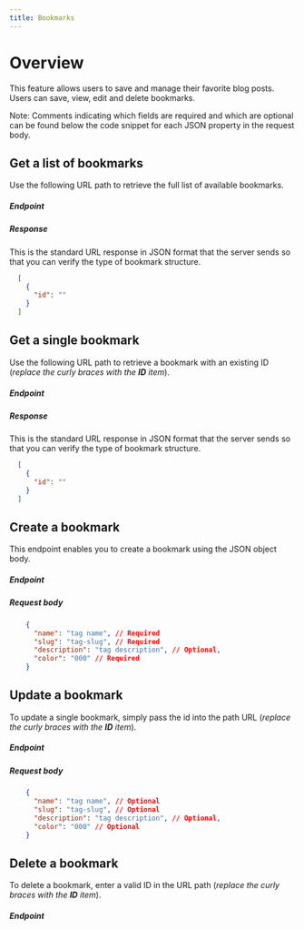 ```yaml
---
title: Bookmarks
---
```



# Overview
This feature allows users to save and manage their favorite blog posts. Users can save, view, edit and delete bookmarks.
<p>
  <span class="font-bold text-lg italic">Note:</span> Comments indicating which fields are required and which are optional can be found below the code snippet for each JSON property in the request body.
</p>

## Get a list of bookmarks
Use the following URL path to retrieve the full list of available bookmarks.

##### Endpoint
<CodeClipboard clipboardText="http://localhost:3000/bookmarks">
  <HttpClipboard httpVerb="GET" path="bookmarks" />
</CodeClipboard>  

##### Response
This is the standard URL response in JSON format that the server sends so that you can verify the type of bookmark structure.
```json 
  [
    {
      "id": ""
    }
  ]
```

## Get a single bookmark
Use the following URL path to retrieve a bookmark with an existing ID (*replace the curly braces with the **ID** item*).

##### Endpoint
<CodeClipboard clipboardText="http://localhost:3000/bookmarks/{:id}">
  <HttpClipboard httpVerb="GET" path="bookmarks/{:id}" />
</CodeClipboard>  

##### Response
This is the standard URL response in JSON format that the server sends so that you can verify the type of bookmark structure.
```json 
  [
    {
      "id": ""
    }
  ]
```

## Create a bookmark
This endpoint enables you to create a bookmark using the JSON object body.

##### Endpoint
<CodeClipboard clipboardText="http://localhost:3000/bookmarks">
  <HttpClipboard httpVerb="POST" path="bookmarks" />
</CodeClipboard>  

##### Request body
```json 
    {
      "name": "tag name", // Required
      "slug": "tag-slug", // Required
      "description": "tag description", // Optional,
      "color": "000" // Required
    }
```

## Update a bookmark
To update a single bookmark, simply pass the id into the path URL (*replace the curly braces with the **ID** item*).

##### Endpoint
<CodeClipboard clipboardText="http://localhost:3000/bookmarks/{:id}">
  <HttpClipboard httpVerb="PATCH" path="bookmarks/{:id}" />
</CodeClipboard>  

##### Request body
```json 
    {
      "name": "tag name", // Optional
      "slug": "tag-slug", // Optional
      "description": "tag description", // Optional,
      "color": "000" // Optional
    }
```

## Delete a bookmark
To delete a bookmark, enter a valid ID in the URL path (*replace the curly braces with the **ID** item*).

##### Endpoint
<CodeClipboard clipboardText="http://localhost:3000/bookmarks/{:id}">
  <HttpClipboard httpVerb="DELETE" path="bookmarks/{:id}" />
</CodeClipboard>  